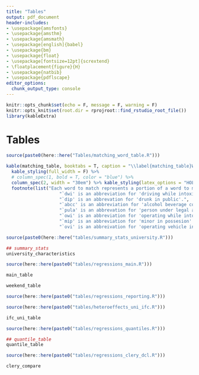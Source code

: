 ```yaml
---
title: "Tables"
output: pdf_document
header-includes:
- \usepackage{amsfonts}
- \usepackage{amsthm}
- \usepackage{amsmath}
- \usepackage[english]{babel}
- \usepackage{bm}
- \usepackage{float}
- \usepackage[fontsize=12pt]{scrextend}
- \floatplacement{figure}{H}
- \usepackage{natbib}
- \usepackage{pdflscape}
editor_options: 
  chunk_output_type: console
---
```


```r
knitr::opts_chunk$set(echo = F, message = F, warning = F)
knitr::opts_knit$set(root.dir = rprojroot::find_rstudio_root_file())
library(kableExtra)
```

# Tables

```r
source(paste0(here::here("Tables/matching_word_table.R")))
```

```r
kable(matching_table, booktabs = T, caption = "\\label{matching_table}Words/Phrases used to Pattern Match on Offenses of Interest") %>%
  kable_styling(full_width = F) %>%
  # column_spec(1, bold = T, color = "blue") %>%
  column_spec(2, width = "30em") %>% kable_styling(latex_options = "HOLD_position") %>% 
  footnote(list("Each word to match represents a portion of a word to match on. For example, the word 'sex' will match on 'sexual assault' and 'sex offense' since 'sex' appears in each of these descriptions.",
                    "`dwi' is an abbreviation for 'driving while intoxicated'.",
                    "`dip' is an abbrevation for 'drunk in public'.",
                    "`abcc' is an abbreviation for 'alcohol beverage control comission'.",
                    "`pula' is an abbrevation for 'person under legal age'.",
                    "`owi' is an abbreviation for 'operating while intoxicated'.",
                    "`mip' is an abbreviation for 'minor in possesion'.",
                    "`ovi' is an abbreivation for 'operating vehicle intoxicated'."), threeparttable = T)
```


```r
source(paste0(here::here("tables/summary_stats_university.R")))
```

```r
## summary_stats
university_characteristics
```


```r
source(here::here(paste0("tables/regressions_main.R")))
```

```r
main_table 
```

```r
weekend_table
```

```r
source(here::here(paste0("tables/regressions_reporting.R")))
```

\begin{landscape}
```r
## reporting_table
reporting_table
```
\end{landscape}

```r
source(here::here(paste0("tables/heteroeffects_uni_ifc.R")))
```


```r
ifc_uni_table
```

```r
source(here::here(paste0("tables/regressions_quantiles.R")))
```

```r
## quantile_table
quantile_table
```

```r
source(here::here(paste0("tables/regressions_clery_dcl.R")))
```

```r
clery_compare
```

